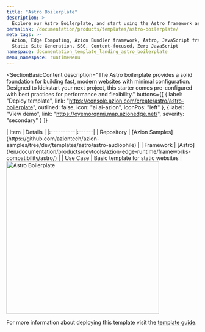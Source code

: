 ```yaml
---
title: "Astro Boilerplate"
description: >-
  Explore our Astro Boilerplate, and start using the Astro framework as quickly as possible.
permalink: /documentation/products/templates/astro-boilerplate/
meta_tags: >-
  Azion, Edge Computing, Azion Bundler framework, Astro, JavaScript frameworks,
  Static Site Generation, SSG, Content-focused, Zero JavaScript
namespace: documentation_template_landing_astro_boilerplate
menu_namespace: runtimeMenu
---
```



<SectionBasicContent
  description="The Astro boilerplate provides a solid foundation for building fast, modern websites with minimal configuration. Designed to kickstart your next project, this starter comes pre-configured with best practices for performance and flexibility."
  buttons={[
    { label: "Deploy template", link: "https://console.azion.com/create/astro/astro-boilerplate", outlined: false, icon: "ai ai-azion", iconPos: "left" },
    { label: "View demo", link: "https://oyemorqnmj.map.azionedge.net/", severity: "secondary" }
  ]}
>
  <Fragment slot="content">
    <div style="flex: 1; min-width: 300px;">
      | Item | Details |
      |:----------|:------|
      | Repository | [Azion Samples](https://github.com/aziontech/azion-samples/tree/dev/templates/astro/astro-audiophile) |
      | Framework | [Astro](/en/documentation/products/devtools/azion-edge-runtime/frameworks-compatibility/astro/) |
      | Use Case | Basic template for static websites |
    </div>
    <div style="display: flex; justify-content: center; align-items: center; flex: 1;">
      <img src="/assets/docs/images/uploads/template-showcase/astro/astro-boilerplate.png" width="400" alt="Astro Boilerplate" style="min-width: 100%; max-width: 100%; height: auto;" />
    </div>
  </Fragment>
</SectionBasicContent>

For more information about deploying this template visit the [template guide](/en/documentation/products/guides/astro-boilerplate/).
